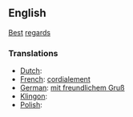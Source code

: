 ==English==

[[Best]] [[regards]]

===Translations===

*[[Dutch]]: [[]]
*[[French]]: [[cordialement]]
*[[German]]: [[mit freundlichem Gruß]]
*[[Klingon]]: [[]]
*[[Polish]]: [[]]